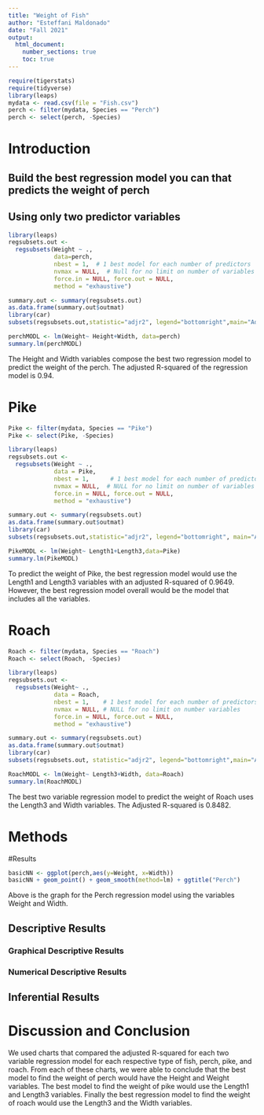 ```yaml
---
title: "Weight of Fish"
author: "Esteffani Maldonado"
date: "Fall 2021"
output: 
  html_document:
    number_sections: true
    toc: true
---
```



```r
require(tigerstats)
require(tidyverse)
library(leaps)
mydata <- read.csv(file = "Fish.csv")
perch <- filter(mydata, Species == "Perch")
perch <- select(perch, -Species)
```

# Introduction

<!--In this section you explain what you are trying to show.  Where did the data come from?  What is the research or other question you are trying to answer?!-->

## Build the best regression model you can that predicts the weight of perch
## Using only two predictor variables  

```r
library(leaps)
regsubsets.out <- 
  regsubsets(Weight ~ .,
             data=perch, 
             nbest = 1,  # 1 best model for each number of predictors  
             nvmax = NULL,  # Null for no limit on number of variables
             force.in = NULL, force.out = NULL,
             method = "exhaustive")

summary.out <- summary(regsubsets.out)
as.data.frame(summary.out$outmat)
library(car)
subsets(regsubsets.out,statistic="adjr2", legend="bottomright",main="Adjusted R^2")
```

```r
perchMODL <- lm(Weight~ Height+Width, data=perch)
summary.lm(perchMODL)
```
  
The Height and Width variables compose the best two regression model to predict the weight of the perch. The adjusted R-squared of the regression model is 0.94. 
  
# Pike

```r
Pike <- filter(mydata, Species == "Pike")
Pike <- select(Pike, -Species)
```

```r
library(leaps)
regsubsets.out <- 
  regsubsets(Weight ~ .,
             data = Pike,
             nbest = 1,      # 1 best model for each number of predictors
             nvmax = NULL,  # NULL for no limit on number of variables
             force.in = NULL, force.out = NULL, 
             method = "exhaustive")

summary.out <- summary(regsubsets.out)
as.data.frame(summary.out$outmat)
library(car)
subsets(regsubsets.out,statistic="adjr2", legend="bottomright", main="Adjusted R^2")
```


```r
PikeMODL <- lm(Weight~ Length1+Length3,data=Pike)
summary.lm(PikeMODL)
```

To predict the weight of Pike, the best regression model would use the Length1 and Length3 variables with an adjusted R-squared of 0.9649. However, the best regression model overall would be the model that includes all the variables.


# Roach

```r
Roach <- filter(mydata, Species == "Roach")
Roach <- select(Roach, -Species)
```

```r
library(leaps)
regsubsets.out <-
  regsubsets(Weight~ .,
             data = Roach, 
             nbest = 1,    # 1 best model for each number of predictors
             nvmax = NULL, # NULL for no limit on number variables
             force.in = NULL, force.out = NULL, 
             method = "exhaustive")

summary.out <- summary(regsubsets.out)
as.data.frame(summary.out$outmat)
library(car)
subsets(regsubsets.out, statistic="adjr2", legend="bottomright",main="AdjustedR^2")

```
  
```r
RoachMODL <- lm(Weight~ Length3+Width, data=Roach)
summary.lm(RoachMODL)
```
  
The best two variable regression model to predict the weight of Roach uses the Length3 and Width variables. The Adjusted R-squared is 0.8482.
  

# Methods

<!--Decide on your methods:  use "variable analysis" or other appropriate descriptors.  Make sure to choose at least one graphical method and at least one numerical method.!-->

#Results

<!--Divide this section into two sub-sections:  One for your descriptive  results and one for your inferential results.!-->
  
```r
basicNN <- ggplot(perch,aes(y=Weight, x=Width))
basicNN + geom_point() + geom_smooth(method=lm) + ggtitle("Perch")
```
  
Above is the graph for the Perch regression model using the variables Weight and Width. 
  

## Descriptive Results

### Graphical Descriptive Results

<!--Graphical results here.  Make sure to show your code.  Provide appropriate labels for axes, giving units if possible, and provide a good title for the graph, too.  Use the graphical results to describe the patterns if any that exist in the data as focused toward the research question!-->

### Numerical Descriptive Results

<!--Numerical results go here. Use the numerical results to describe the patterns if any that exist in the data as focused toward the research question!-->

## Inferential Results

<!--State hypothesis clearly.  Make sure your discussion of the inferential test covers all the aspects that the test output produces, such as test statistic, p-value etc.  Make a decision about the null hypothesis, explain the assumptions on which the selected test/procedure was based, and why the chosen procedure satisfys the assumptions and is appropriate to answer the research question!-->


# Discussion and Conclusion

<!--Discussion and conclusion here.  If you found a relationship be sure to consider whether the relationship occurs because one of the variavbles causes the other, or whether they perhasps are related for some other reason.  Watch the chapter 6 videos from the GeorgeTown videos collection.!-->

We used charts that compared the adjusted R-squared for each two variable regression model for each respective type of fish, perch, pike, and roach. From each of these charts, we were able to conclude that the best model to find the weight of perch would have the Height and Weight variables. The best model to find the weight of pike would use the Length1 and Length3 variables. Finally the best regression model to find the weight of roach would use the Length3 and the Width variables. 


